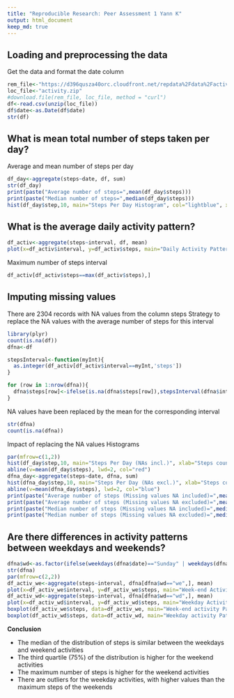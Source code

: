 ```yaml
---
title: "Reproducible Research: Peer Assessment 1 Yann K"
output: html_document
keep_md: true
---
```



## Loading and preprocessing the data
Get the data and format the date column
```r
rem_file<-"https://d396qusza40orc.cloudfront.net/repdata%2Fdata%2Factivity.zip"
loc_file<-"activity.zip"
#download.file(rem_file, loc_file, method = "curl")
df<-read.csv(unzip(loc_file))
df$date<-as.Date(df$date)
str(df)
```


## What is mean total number of steps taken per day?
Average and mean number of steps per day
```r
df_day<-aggregate(steps~date, df, sum)
str(df_day)
print(paste("Average number of steps=",mean(df_day$steps)))
print(paste("Median number of steps=",median(df_day$steps)))
hist(df_day$step,10, main="Steps Per Day Histogram", col="lightblue", xlab="Steps")
```

## What is the average daily activity pattern?
```r
df_activ<-aggregate(steps~interval, df, mean)
plot(x=df_activ$interval, y=df_activ$steps, main="Daily Activity Pattern", xlab="5-minutes interval", ylab="Average number of steps", type="l", col="darkgreen")
```

Maximum number of steps interval  
```r
df_activ[df_activ$steps==max(df_activ$steps),]
```


## Imputing missing values
There are 2304 records with NA values from the column steps
Strategy to replace the NA values with the average number of steps for this interval
```r
library(plyr)
count(is.na(df))
dfna<-df

stepsInterval<-function(myInt){
  as.integer(df_activ[df_activ$interval==myInt,'steps'])
}

for (row in 1:nrow(dfna)){
  dfna$steps[row]<-ifelse(is.na(dfna$steps[row]),stepsInterval(dfna$interval[row]), dfna$steps[row])
}

```

NA values have been replaced by the mean for the corresponding interval

```r
str(dfna)
count(is.na(dfna))
```

Impact of replacing the NA values
Histograms
```r
par(mfrow=c(1,2))
hist(df_day$step,10, main="Steps Per Day (NAs incl.)", xlab="Steps count", col="lightgray")
abline(v=mean(df_day$steps), lwd=2, col="red")
dfna_day<-aggregate(steps~date, dfna, sum)
hist(dfna_day$step,10, main="Steps Per Day (NAs excl.)", xlab="Steps count",col="lightgreen")
abline(v=mean(dfna_day$steps), lwd=2, col="blue")
print(paste("Average number of steps (Missing values NA included)=",mean(df_day$steps)))
print(paste("Average number of steps (Missing values NA excluded)=",mean(dfna_day$steps)))
print(paste("Median number of steps (Missing values NA included)=",median(df_day$steps)))
print(paste("Median number of steps (Missing values NA excluded)=",median(dfna_day$steps)))
```



## Are there differences in activity patterns between weekdays and weekends?
```r
dfna$wd<-as.factor(ifelse(weekdays(dfna$date)=="Sunday" | weekdays(dfna$date)=="Saturday", "we", "wd"))
str(dfna)
par(mfrow=c(2,2))
df_activ_we<-aggregate(steps~interval, dfna[dfna$wd=="we",], mean)
plot(x=df_activ_we$interval, y=df_activ_we$steps, main="Week-end Activity Pattern", xlab="5-minutes interval(Week-end)", ylab="Average number of steps", type="l",col="red")
df_activ_wd<-aggregate(steps~interval, dfna[dfna$wd=="wd",], mean)
plot(x=df_activ_wd$interval, y=df_activ_wd$steps, main="Weekday Activity Pattern", xlab="5-minutes interval(Weekday)", ylab="Average number of steps", type="l",col="blue")
boxplot(df_activ_we$steps, data=df_activ_we, main="Week-end activity Pattern", col="red")
boxplot(df_activ_wd$steps, data=df_activ_wd, main="Weekday activity Pattern", col="blue")

```

**Conclusion**
 
 - The median of the distribution of steps is similar between the weekdays and weekend activities
 - The third quartile (75%) of the distribution is higher for the weekend activities
 - The maximum number of steps is higher for the weekend activities
 - There are outliers for the weekday activities, with higher values than the maximum steps of the weekends
